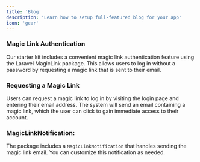 ```yaml
---
title: 'Blog'
description: 'Learn how to setup full-featured blog for your app'
icon: 'gear'
---
```


### Magic Link Authentication
Our starter kit includes a convenient magic link authentication feature using the Laravel MagicLink package. This allows users to log in without a password by requesting a magic link that is sent to their email.

### Requesting a Magic Link
Users can request a magic link to log in by visiting the login page and entering their email address. The system will send an email containing a magic link, which the user can click to gain immediate access to their account.

### MagicLinkNotification:
The package includes a `MagicLinkNotification` that handles sending the magic link email. You can customize this notification as needed.